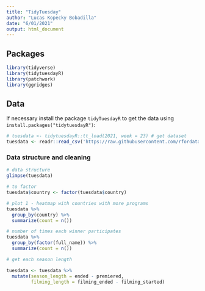 ```yaml
---
title: "TidyTuesday"
author: "Lucas Kopecky Bobadilla"
date: "6/01/2021"
output: html_document
---
```


## Packages

```r
library(tidyverse)
library(tidytuesdayR)
library(patchwork)
library(ggridges)
```


## Data

If necessary install the package `tidyTuesdayR` to get the data using `install.packages("tidytuesdayR")`:

```r
# tuesdata <- tidytuesdayR::tt_load(2021, week = 23) # get dataset
tuesdata <- readr::read_csv('https://raw.githubusercontent.com/rfordatascience/tidytuesday/master/data/2021/2021-06-01/summary.csv')
```

### Data structure and cleaning

```r
# data structure
glimpse(tuesdata)

# to factor
tuesdata$country <- factor(tuesdata$country)

```

```r
# plot 1 - heatmap with countries with more programs
tuesdata %>% 
  group_by(country) %>% 
  summarize(count = n())

# number of times each winner participates
tuesdata %>% 
  group_by(factor(full_name)) %>% 
  summarize(count = n())

# get each season length

tuesdata <- tuesdata %>% 
  mutate(season_length = ended - premiered,
         filming_length = filming_ended - filming_started)


```

